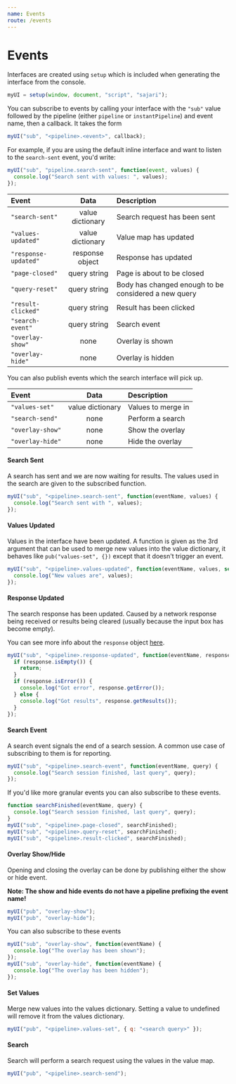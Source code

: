 ```yaml
---
name: Events
route: /events
---
```



# Events

Interfaces are created using `setup` which is included when generating the
interface from the console.

```javascript
myUI = setup(window, document, "script", "sajari");
```

You can subscribe to events by calling your interface with the `"sub"` value
followed by the pipeline (either `pipeline` or `instantPipeline`) and event
name, then a callback. It takes the form

```javascript
myUI("sub", "<pipeline>.<event>", callback);
```

For example, if you are using the default inline interface and want to listen to
the `search-sent` event, you'd write:

```javascript
myUI("sub", "pipeline.search-sent", function(event, values) {
  console.log("Search sent with values: ", values);
});
```

| Event                |       Data       | Description                                          |
| :------------------- | :--------------: | :--------------------------------------------------- |
| `"search-sent"`      | value dictionary | Search request has been sent                         |
| `"values-updated"`   | value dictionary | Value map has updated                                |
| `"response-updated"` | response object  | Response has updated                                 |
| `"page-closed"`      |   query string   | Page is about to be closed                           |
| `"query-reset"`      |   query string   | Body has changed enough to be considered a new query |
| `"result-clicked"`   |   query string   | Result has been clicked                              |
| `"search-event"`     |   query string   | Search event                                         |
| `"overlay-show"`     |       none       | Overlay is shown                                     |
| `"overlay-hide"`     |       none       | Overlay is hidden                                    |

You can also publish events which the search interface will pick up.

| Event            |       Data       | Description        |
| :--------------- | :--------------: | :----------------- |
| `"values-set"`   | value dictionary | Values to merge in |
| `"search-send"`  |       none       | Perform a search   |
| `"overlay-show"` |       none       | Show the overlay   |
| `"overlay-hide"` |       none       | Hide the overlay   |

#### Search Sent

A search has sent and we are now waiting for results. The values used in the
search are given to the subscribed function.

```javascript
myUI("sub", "<pipeline>.search-sent", function(eventName, values) {
  console.log("Search sent with ", values);
});
```

#### Values Updated

Values in the interface have been updated. A function is given as the 3rd
argument that can be used to merge new values into the value dictionary, it
behaves like `pub("values-set", {})` except that it doesn't trigger an event.

```javascript
myUI("sub", "<pipeline>.values-updated", function(eventName, values, set) {
  console.log("New values are", values);
});
```

#### Response Updated

The search response has been updated. Caused by a network response being
received or results being cleared (usually because the input box has become
empty).

You can see more info about the `response` object
[here](https://github.com/sajari/sajari-sdk-react#listening-for-responses).

```javascript
myUI("sub", "<pipeline>.response-updated", function(eventName, response) {
  if (response.isEmpty()) {
    return;
  }
  if (response.isError()) {
    console.log("Got error", response.getError());
  } else {
    console.log("Got results", response.getResults());
  }
});
```

#### Search Event

A search event signals the end of a search session. A common use case of
subscribing to them is for reporting.

```javascript
myUI("sub", "<pipeline>.search-event", function(eventName, query) {
  console.log("Search session finished, last query", query);
});
```

If you'd like more granular events you can also subscribe to these events.

```javascript
function searchFinished(eventName, query) {
  console.log("Search session finished, last query", query);
}
myUI("sub", "<pipeline>.page-closed", searchFinished);
myUI("sub", "<pipeline>.query-reset", searchFinished);
myUI("sub", "<pipeline>.result-clicked", searchFinished);
```

#### Overlay Show/Hide

Opening and closing the overlay can be done by publishing either the show or
hide event.

**Note: The show and hide events do not have a pipeline prefixing the event
name!**

```javascript
myUI("pub", "overlay-show");
myUI("pub", "overlay-hide");
```

You can also subscribe to these events

```javascript
myUI("sub", "overlay-show", function(eventName) {
  console.log("The overlay has been shown");
});
myUI("sub", "overlay-hide", function(eventName) {
  console.log("The overlay has been hidden");
});
```

#### Set Values

Merge new values into the values dictionary. Setting a value to undefined will
remove it from the values dictionary.

```javascript
myUI("pub", "<pipeline>.values-set", { q: "<search query>" });
```

#### Search

Search will perform a search request using the values in the value map.

```javascript
myUI("pub", "<pipeline>.search-send");
```